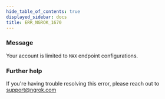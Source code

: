 ```yaml
---
hide_table_of_contents: true
displayed_sidebar: docs
title: ERR_NGROK_1670
---
```




### Message

Your account is limited to `MAX` endpoint configurations.

<ErrorDetails error="err_ngrok_1670" />

### Further help

If you're having trouble resolving this error, please reach out to [support@ngrok.com](mailto:support@ngrok.com?subject=Help%20with%20ERR_NGROK_1670)
